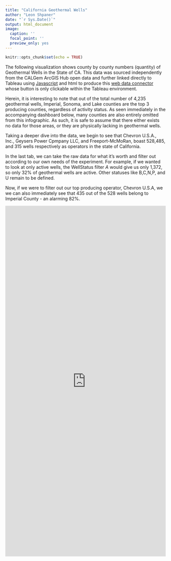 ```yaml
---
title: "California Geothermal Wells"
author: "Leon Shpaner"
date: "`r Sys.Date()`"
output: html_document
image:
  caption: ''
  focal_point: ''
  preview_only: yes
---
```


```r
knitr::opts_chunk$set(echo = TRUE)
```

The following visualization shows county by county numbers (quantity) of Geothermal Wells in the State of CA. This data was sourced independently from the CALGem ArcGIS Hub open data and further linked directly to Tableau using [Javascript](https://lshpaner.rbind.io/datasets/ca_geothermal_data/cageothermalwells.js) and html to produce this [web data connector](https://lshpaner.rbind.io/datasets/ca_geothermal_data/cageothermalwells.html) whose button is only clickable within the Tableau environment.

Herein, it is interesting to note that out of the total number of 4,235 geothermal wells, Imperial, Sonoma, and Lake counties are the top 3 producing counties, regardless of activity status. As seen immediately in the accompanying dashboard below, many counties are also entirely omitted from this infographic. As such, it is safe to assume that there either exists no data for those areas, or they are physically lacking in geothermal wells.

Taking a deeper dive into the data, we begin to see that Chevron U.S.A., Inc., Geysers Power Cpmpany LLC, and Freeport-McMoRan, boast 528,485, and 315 wells respectively as operators in the state of California.

In the last tab, we can take the raw data for what it's worth and filter out according to our own needs of the experiment. For example, if we wanted to look at only active wells, the WellStatus filter *A* would give us only 1,372, so only 32% of geothermal wells are active. Other statuses like B,C,N,P, and U remain to be defined.

Now, if we were to filter out our top producing operator, Chevron U.S.A, we we can also immediately see that 435 out of the 528 wells belong to Imperial County - an alarming 82%.



<iframe seamless frameborder="0" src="https://public.tableau.com/views/CAGeothermalWells/GeothermalWellsinCA-inNumberandDensity?:language=en&:display_count=y&:showVizHome=no" width = '100%' height = '1100'></iframe> 
